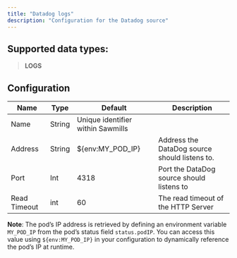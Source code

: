 ```yaml
---
title: "Datadog logs"
description: "Configuration for the Datadog source"
---
```


## Supported data types:

>  <Icon icon="book" iconType="solid" size={15}/> **LOGS**

## Configuration

| Name         | Type   | Default                           | Description                                   |
| ------------ | ------ | --------------------------------- | --------------------------------------------- |
| Name         | String | Unique identifier within Sawmills |                                               |
| Address      | String | $\{env:MY\_POD\_IP}                | Address the DataDog source should listens to. |
| Port         | Int    | 4318                              | Port the DataDog source should listens to     |
| Read Timeout | int    | 60                                | The read timeout of the HTTP Server           |


**Note**: The pod’s IP address is retrieved by defining an environment variable `MY_POD_IP` from the pod’s status field `status.podIP`. You can access this value using `${env:MY_POD_IP}` in your configuration to dynamically reference the pod’s IP at runtime.
